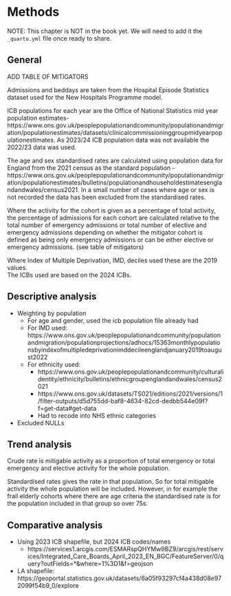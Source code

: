 # Methods

NOTE: This chapter is NOT in the book yet. We will need to add it the `_quarto.yml` file once ready to share.

## General

ADD TABLE OF MITIGATORS

Admissions and beddays are taken from the Hospital Episode Statistics dataset used for the New Hospitals Programme model. 

ICB populations for each year are the Office of National Statistics mid year population estimates-  https://www.ons.gov.uk/peoplepopulationandcommunity/populationandmigration/populationestimates/datasets/clinicalcommissioninggroupmidyearpopulationestimates. As 2023/24 ICB population data was not available the 2022/23 data was used.

The age and sex standardised rates are calculated using population data for England from the 2021 census as the standard population - https://www.ons.gov.uk/peoplepopulationandcommunity/populationandmigration/populationestimates/bulletins/populationandhouseholdestimatesenglandandwales/census2021.   In a small number of cases where age or sex is not recorded the data has been excluded from the standardised rates.

Where the activity for the cohort is given as a percentage of total activity, the percentage of admissions for each cohort are calculated relative to the total number of emergency admissions or total number of elective and emergency admissions depending on whether the mitigator cohort is defined as being only emergency admissions or can be either elective or emergency admissions. (see table of mitigators)

Where Index of Multiple Deprivation, IMD, deciles used these are the 2019 values.  
The ICBs used are based on the 2024 ICBs.



## Descriptive analysis

- Weighting by population
  - For age and gender, used the icb population file already had
  - For IMD used: https://www.ons.gov.uk/peoplepopulationandcommunity/populationandmigration/populationprojections/adhocs/15363monthlypopulationsbyindexofmultipledeprivationimddecileenglandjanuary2019toaugust2022 
  - For ethnicity used: 
    - https://www.ons.gov.uk/peoplepopulationandcommunity/culturalidentity/ethnicity/bulletins/ethnicgroupenglandandwales/census2021
    - https://www.ons.gov.uk/datasets/TS021/editions/2021/versions/1/filter-outputs/d5d755dd-baf8-4634-82cd-dedbb544e09f?f=get-data#get-data
    - Had to recode into NHS ethnic categories

- Excluded NULLs

## Trend analysis

Crude rate is mitigable activity as a proportion of total emergency or total emergency and elective activity for the whole population.

Standardised rates gives the rate in that population. So for total mitigable activity the whole population will be included. However, in for example the frail elderly cohorts where there are age criteria the standardised rate is for the population included in that group so over 75s.

## Comparative analysis

- Using 2023 ICB shapefile, but 2024 ICB codes/names
  - https://services1.arcgis.com/ESMARspQHYMw9BZ9/arcgis/rest/services/Integrated_Care_Boards_April_2023_EN_BGC/FeatureServer/0/query?outFields=*&where=1%3D1&f=geojson
- LA shapefile: https://geoportal.statistics.gov.uk/datasets/6a05f93297cf4a438d08e972099f54b9_0/explore
